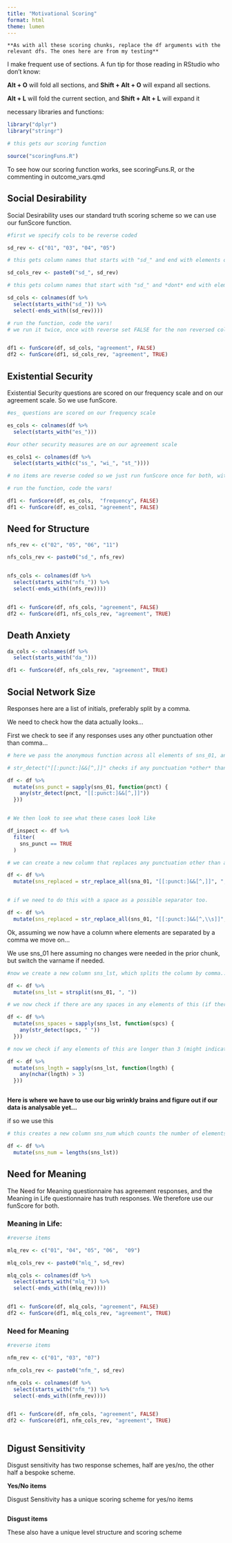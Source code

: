 ```yaml
---
title: "Motivational Scoring"
format: html
theme: lumen
---
```


`**As with all these scoring chunks, replace the df arguments with the relevant dfs. The ones here are from my testing**`

I make frequent use of sections. A fun tip for those reading in RStudio who don't know:

**Alt + O** will fold all sections, and **Shift + Alt + O** will expand all sections.

**Alt + L** will fold the current section, and **Shift + Alt + L** will expand it

necessary libraries and functions:

```r

library("dplyr")
library("stringr")

# this gets our scoring function

source("scoringFuns.R")

```

To see how our scoring function works, see scoringFuns.R, or the commenting in outcome_vars.qmd

## Social Desirability
Social Desirability uses our standard truth scoring scheme so we can use our funScore function.

```r
#first we specify cols to be reverse coded

sd_rev <- c("01", "03", "04", "05")

# this gets column names that starts with "sd_" and end with elements of sd_rev

sd_cols_rev <- paste0("sd_", sd_rev)

# this gets column names that start with "sd_" and *dont* end with elements of sd_rev

sd_cols <- colnames(df %>%
  select(starts_with("sd_")) %>%
  select(-ends_with((sd_rev))))

# run the function, code the vars! 
# we run it twice, once with reverse set FALSE for the non reversed columns, and once with reverse set TRUE for reverse scored columns


df1 <- funScore(df, sd_cols, "agreement", FALSE)
df2 <- funScore(df1, sd_cols_rev, "agreement", TRUE)

```

## Existential Security

Existential Security questions are scored on our frequency scale and on our agreement scale. So we use funScore.

```r

#es_ questions are scored on our frequency scale

es_cols <- colnames(df %>%
  select(starts_with("es_")))

#our other security measures are on our agreement scale

es_cols1 <- colnames(df %>%
  select(starts_with(c("ss_", "wi_", "st_"))))

# no items are reverse coded so we just run funScore once for both, with reverse set to FALSE

# run the function, code the vars!

df1 <- funScore(df, es_cols,  "frequency", FALSE)
df1 <- funScore(df, es_cols1, "agreement", FALSE)


```

## Need for Structure

```r

nfs_rev <- c("02", "05", "06", "11")

nfs_cols_rev <- paste0("sd_", nfs_rev)


nfs_cols <- colnames(df %>%
  select(starts_with("nfs_")) %>%
  select(-ends_with((nfs_rev))))


df1 <- funScore(df, nfs_cols, "agreement", FALSE)
df2 <- funScore(df1, nfs_cols_rev, "agreement", TRUE)
```

## Death Anxiety

```r

da_cols <- colnames(df %>%
  select(starts_with("da_")))

df1 <- funScore(df, nfs_cols_rev, "agreement", TRUE)
```

## Social Network Size

Responses here are a list of initials, preferably split by a comma.

We need to check how the data actually looks...

First we check to see if any responses uses any other punctuation other than comma...

```r



# here we pass the anonymous function across all elements of sns_01, and put the outcomes (TRUE/FALSE) into a new column sns_punct

# str_detect("[[:punct:]&&[^,]]" checks if any punctuation *other* than a comma is used

df <- df %>%
  mutate(sns_punct = sapply(sns_01, function(pnct) {
    any(str_detect(pnct, "[[:punct:]&&[^,]]"))  
  }))


# We then look to see what these cases look like

df_inspect <- df %>%
  filter(
    sns_punct == TRUE
  )

# we can create a new column that replaces any punctuation other than a comma with a comma if this is needed

df <- df %>%
  mutate(sns_replaced = str_replace_all(sna_01, "[[:punct:]&&[^,]]", ","))


# if we need to do this with a space as a possible separator too.

df <- df %>%
  mutate(sns_replaced = str_replace_all(sns_01, "[[:punct:]&&[^,\\s]]", ","))


```

Ok, assuming we now have a column where elements are separated by a comma we move on...

We use sns_01 here assuming no changes were needed in the prior chunk, but switch the varname if needed.

```r


#now we create a new column sns_lst, which splits the column by comma..

df <- df %>%
  mutate(sns_lst = strsplit(sns_01, ", "))

# we now check if there are any spaces in any elements of this (if there is we may need to back and add a space to the last part of the last chunk)

df <- df %>%
  mutate(sns_spaces = sapply(sns_lst, function(spcs) {
    any(str_detect(spcs, " "))
  }))

# now we check if any elements of this are longer than 3 (might indicate names)

df <- df %>%
  mutate(sns_lngth = sapply(sns_lst, function(lngth) {
    any(nchar(lngth) > 3)
  }))



```

**Here is where we have to use our big wrinkly brains and figure out if our data is analysable yet...**

if so we use this

```r

# this creates a new column sns_num which counts the number of elements of sns_lst

df <- df %>%
  mutate(sns_num = lengths(sns_lst))

```

## Need for Meaning

The Need for Meaning questionnaire has agreement responses, and the Meaning in Life questionnaire has truth responses. We therefore use our funScore for both.

### Meaning in Life:

```r

#reverse items

mlq_rev <- c("01", "04", "05", "06",  "09")

mlq_cols_rev <- paste0("mlq_", sd_rev)

mlq_cols <- colnames(df %>%
  select(starts_with("mlq_")) %>%
  select(-ends_with((mlq_rev))))


df1 <- funScore(df, mlq_cols, "agreement", FALSE)
df2 <- funScore(df1, mlq_cols_rev, "agreement", TRUE)


```

### Need for Meaning

```r

#reverse items

nfm_rev <- c("01", "03", "07")

nfm_cols_rev <- paste0("nfm_", sd_rev)

nfm_cols <- colnames(df %>%
  select(starts_with("nfm_")) %>%
  select(-ends_with((nfm_rev))))


df1 <- funScore(df, nfm_cols, "agreement", FALSE)
df2 <- funScore(df1, nfm_cols_rev, "agreement", TRUE)



```


## Digust  Sensitivity

Disgust sensitivity has two response schemes, half are yes/no, the other half a bespoke  scheme.

**Yes/No items**

Disgust Sensitivity has a unique scoring scheme for yes/no items


```r

```

**Disgust items**

These also have a unique level structure and scoring scheme

```r

```

